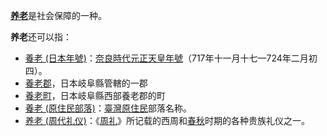 '''[[养老|养老]]'''是社会保障的一种。

'''养老'''还可以指：
* [[養老_(日本年號)|養老 (日本年號)]]：[[奈良時代|奈良時代]][[元正天皇|元正天皇]][[日本年號索引|年號]]（717年十一月十七—724年二月初四）。
* [[養老郡|養老郡]]，日本岐阜縣管轄的一郡
* [[養老町|養老町]]，日本岐阜縣西部養老郡的町
* [[養老_(原住民部落)|養老 (原住民部落)]]：[[臺灣原住民|臺灣原住民]]部落名称。
* [[养老_(周代礼仪)|养老 (周代礼仪)]]：《[[周礼|周礼]]》所记载的西周和[[春秋|春秋]]时期的各种贵族礼仪之一。
{{消歧义|Y养|Cat=二字消歧义}}